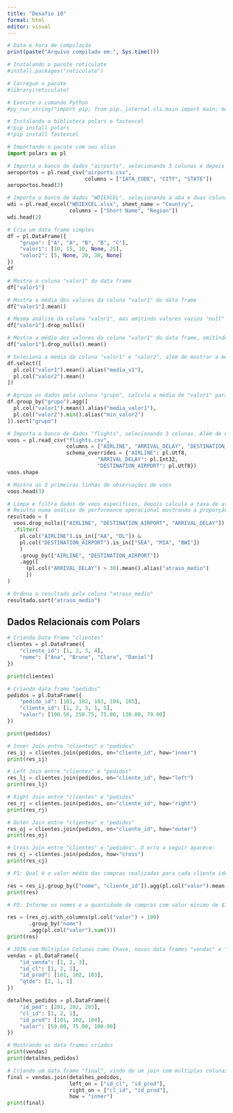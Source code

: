 ---
title: "Desafio 10"
format: html
editor: visual
---

```{r}
# Data e hora de compilação
print(paste("Arquivo compilado em:", Sys.time()))
```

```{r}
# Instalando o pacote reticulate 
#install.packages("reticulate")

# Carregue o pacote
#library(reticulate)

# Execute o comando Python
#py_run_string("import pip; from pip._internal.cli.main import main; main(['install', '--upgrade', 'pip'])")
```

```{python}
# Instalando a biblioteca polars e fastexcel
#!pip install polars
#!pip install fastexcel
```

```{python}
# Importando o pacote com seu alias
import polars as pl
```

```{python}
# Importa o banco de dados "airports", selecionando 3 colunas e depois mostra duas linhas de observações
aeroportos = pl.read_csv("airports.csv",
                         columns = ["IATA_CODE", "CITY", "STATE"])
aeroportos.head(2)
```

```{python}
# Importa o banco de dados "WDIEXCEL", selecionando a aba e duas colunas específicas, depois mostra duas linhas de observações
wdi = pl.read_excel("WDIEXCEL.xlsx", sheet_name = "Country",
                    columns = ["Short Name", "Region"])
wdi.head(2)
```

```{python} 
# Cria um data frame simples 
df = pl.DataFrame({
    "grupo": ["A", "A", "B", "B", "C"],
    "valor1": [10, 15, 10, None, 25],
    "valor2": [5, None, 20, 30, None]
})
df
```

```{python}
# Mostra a coluna "valor1" do data frame
df["valor1"]
```

```{python}
# Mostra a média dos valores da coluna "valor1" do data frame
df["valor1"].mean()
```

```{python}
# Mesma análise da coluna "valor1", mas omitindo valores vazios "null"
df["valor1"].drop_nulls()
```

```{python}
# Mostra a média dos valores da coluna "valor1" do data frame, omitindo valores vazios, "null"
df["valor1"].drop_nulls().mean()
```

```{python}
# Seleciona a média da coluna "valor1" e "valor2", além de mostrar a média do valor 1 como "media_v1" 
df.select([
  pl.col("valor1").mean().alias("media_v1"),
  pl.col("valor2").mean()
])
```

```{python}
# Agrupa os dados pela coluna "grupo", calcula a média de "valor1" para cada grupo, calcula o valor mínimo de "valor2" para cada grupo e ordena o resultado pela coluna "grupo"
df.group_by("grupo").agg([
  pl.col("valor1").mean().alias("media_valor1"),
  pl.col("valor2").min().alias("min_valor2")
]).sort("grupo")
```

```{python}
# Importa o banco de dados "flights", selecionando 3 colunas. Além de especificar os tipos de dados das colunas
voos = pl.read_csv("flights.csv",
                   columns = ["AIRLINE", "ARRIVAL_DELAY", "DESTINATION_AIRPORT"],
                   schema_overrides = {"AIRLINE": pl.Utf8,
                             "ARRIVAL_DELAY": pl.Int32,
                             "DESTINATION_AIRPORT": pl.Utf8})
voos.shape
```

```{python}
# Mostra as 3 primeiras linhas de observações de voos
voos.head(3)
```

```{python}
# Limpa e filtra dados de voos específicos, depois calcula a taxa de atrasos por companhia aérea e aeroporto de destino.
# Resulta numa análise de performance operacional mostrando a proporção de voos com mais de 30 minutos de atraso para cada rota.
resultado = (
  voos.drop_nulls(["AIRLINE", "DESTINATION_AIRPORT", "ARRIVAL_DELAY"])
  .filter(
    pl.col("AIRLINE").is_in(["AA", "DL"]) &
    pl.col("DESTINATION_AIRPORT").is_in(["SEA", "MIA", "BWI"])
    )
    .group_by(["AIRLINE", "DESTINATION_AIRPORT"])
    .agg([
      (pl.col("ARRIVAL_DELAY") > 30).mean().alias("atraso_medio")
      ])
)
```

```{python}
# Ordena o resultado pela coluna "atraso_medio"
resultado.sort("atraso_medio")
```

## Dados Relacionais com Polars ##

```{python}

# Criando Data Frame "clientes"
clientes = pl.DataFrame({
    "cliente_id": [1, 2, 3, 4],
    "nome": ["Ana", "Bruno", "Clara", "Daniel"]
})

print(clientes)
```

```{python}
# Criando data frame "pedidos"
pedidos = pl.DataFrame({
    "pedido_id": [101, 102, 103, 104, 105],
    "cliente_id": [1, 2, 3, 1, 5],
    "valor": [100.50, 250.75, 75.00, 130.00, 79.00]
})

print(pedidos)
```

```{python}
# Inner Join entre "clientes" e "pedidos"
res_ij = clientes.join(pedidos, on="cliente_id", how="inner")
print(res_ij)
```

```{python}
# Left Join entre "clientes" e "pedidos"
res_lj = clientes.join(pedidos, on="cliente_id", how="left")
print(res_lj)
```

```{python}
# Right Join entre "clientes" e "pedidos"
res_rj = clientes.join(pedidos, on="cliente_id", how="right")
print(res_rj)
```

```{python}
# Outer Join entre "clientes" e "pedidos"
res_oj = clientes.join(pedidos, on="cliente_id", how="outer")
print(res_oj)
```

```{python}
# Cross Join entre "clientes" e "pedidos". O erro a seguir aparece:
res_cj = clientes.join(pedidos, how="cross")
print(res_cj)
```

```{python}
# P1: Qual é o valor médio das compras realizadas para cada cliente identificado?

res = res_ij.group_by(["nome", "cliente_id"]).agg(pl.col("valor").mean())
print(res)
```

```{python}
# P2: Informe os nomes e a quantidade de compras com valor mínimo de $100.00 realizadas por cada cliente.

res = (res_oj.with_columns(pl.col("valor") > 100)
       .group_by("nome")
       .agg(pl.col("valor").sum()))
print(res)
```

```{python}
# JOIN com Múltiplas Colunas como Chave, novos data frames "vendas" e "detalhes_pedidos"
vendas = pl.DataFrame({
    "id_venda": [1, 2, 3],
    "id_cl": [1, 2, 1],
    "id_prod": [101, 102, 103],
    "qtde": [2, 1, 1]
})

detalhes_pedidos = pl.DataFrame({
    "id_ped": [201, 202, 203],
    "cl_id": [1, 2, 1],
    "id_prod": [101, 102, 104],
    "valor": [50.00, 75.00, 100.00]
})
```

```{python}
# Mostrando os data frames criados
print(vendas)
print(detalhes_pedidos)
```

```{python}
# Criando um data frame "final", vindo de um join com múltiplas colunas.
final = vendas.join(detalhes_pedidos,
                    left_on = ["id_cl", "id_prod"],
                    right_on = ["cl_id", "id_prod"],
                    how = "inner")
print(final)
```